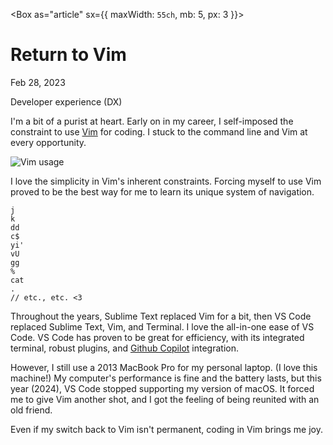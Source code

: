 



<Box as="article" sx={{ maxWidth: `55ch`, mb: 5, px: 3 }}>
# Return to Vim

Feb 28, 2023

<Tag>Developer experience (DX)</Tag>

I'm a bit of a purist at heart. Early on in my career, I self-imposed the constraint to use [Vim] for coding. I stuck to the command line and Vim at every opportunity.

![Vim usage](/images/blog/return-to-vim/vim.png)

I love the simplicity in Vim's inherent constraints. Forcing myself to use Vim proved to be the best way for me to learn its unique system of navigation.

```
j
k
dd
c$
yi'
vU
gg
%
cat
.
// etc., etc. <3
```

Throughout the years, Sublime Text replaced Vim for a bit, then VS Code replaced Sublime Text, Vim, and Terminal. I love the all-in-one ease of VS Code. VS Code has proven to be great for efficiency, with its integrated terminal, robust plugins, and [Github Copilot] integration.

However, I still use a 2013 MacBook Pro for my personal laptop. (I love this machine!) My computer's performance is fine and the battery lasts, but this year (2024), VS Code stopped supporting my version of macOS. It forced me to give Vim another shot, and I got the feeling of being reunited with an old friend.

Even if my switch back to Vim isn't permanent, coding in Vim brings me joy.
</Box>

[Vim]: https://www.vim.org/
[GitHub Copilot]: https://github.com/features/copilot

